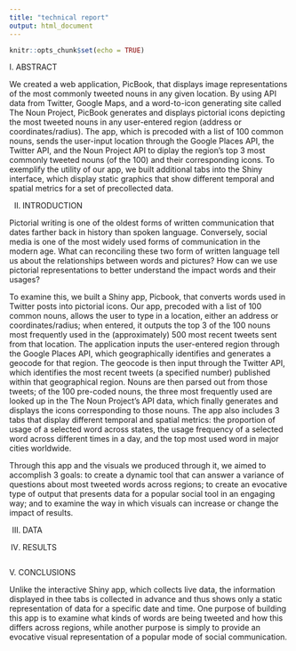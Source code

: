 ```yaml
---
title: "technical report"
output: html_document
---
```


```r
knitr::opts_chunk$set(echo = TRUE)
```
I. ABSTRACT

We created a web application, PicBook, that displays image representations of the most commonly tweeted nouns in any given location. By using API data from Twitter, Google Maps, and a word-to-icon generating site called The Noun Project, PicBook generates and displays pictorial icons depicting the most tweeted nouns in any user-entered region (address or coordinates/radius). The app, which is precoded with a list of 100 common nouns, sends the user-input location through the Google Places API, the Twitter API, and the Noun Project API to diplay the region's top 3 most commonly tweeted nouns (of the 100) and their corresponding icons. To exemplify the utility of our app, we built additional tabs into the Shiny interface, which display static graphics that show different temporal and spatial metrics for a set of precollected data.

II. INTRODUCTION

Pictorial writing is one of the oldest forms of written communication that dates farther back in history than spoken language. Conversely, social media is one of the most widely used forms of communication in the modern age. What can reconciling these two form of written language tell us about the relationships between words and pictures? How can we use pictorial representations to better understand the impact words and their usages? 

To examine this, we built a Shiny app, Picbook, that converts words used in Twitter posts into pictorial icons. Our app, precoded with a list of 100 common nouns, allows the user to type in a location, either an address or coordinates/radius; when entered, it outputs the top 3 of the 100 nouns most frequently used in the (approximately) 500 most recent tweets sent from that location. The application inputs the user-entered region through the Google Places API, which geographically identifies and generates a geocode for that region. The geocode is then input through the Twitter API, which identifies the most recent tweets (a specified number) published within that geographical region. Nouns are then parsed out from those tweets; of the 100 pre-coded nouns, the three most frequently used are looked up in the The Noun Project’s API data, which finally generates and displays the icons corresponding to those nouns. The app also includes 3 tabs that display different temporal and spatial metrics: the proportion of usage of a selected word across states, the usage frequency of a selected word across different times in a day, and the top most used word in major cities worldwide. 

Through this app and the visuals we produced through it, we aimed to accomplish 3 goals: to create a dynamic tool that can answer a variance of questions about most tweeted words across regions; to create an evocative type of output that presents data for a popular social tool in an engaging way; and to examine the way in which visuals can increase or change the impact of results. 

III. DATA

IV. RESULTS

```r

```

V. CONCLUSIONS





Unlike the interactive Shiny app, which collects live data, the information displayed in thee tabs is collected in advance and thus shows only a static representation of data for a specific date and time. One purpose of building this app is to examine what kinds of words are being tweeted and how this differs across regions, while another purpose is simply to provide an evocative visual representation of a popular mode of social communication.
